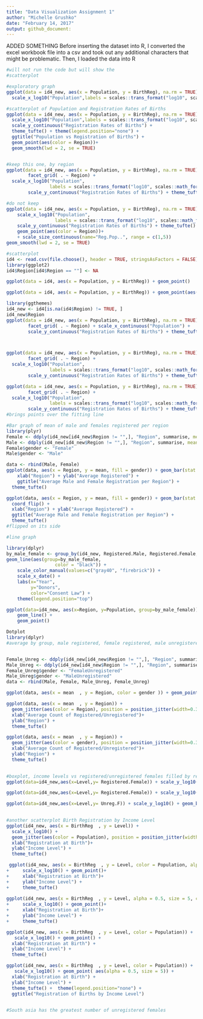 ```yaml
---
title: "Data Visualization Assignment 1"
author: "Michelle Grushko"
date: "February 14, 2017"
output: github_document:  
---
```

ADDED SOMETHING
Before inserting the dataset into R, I converted the excel workbook file into a csv and took out any additional characters that might be problematic. Then, I loaded the data into R

```r
#will not run the code but will show the
#scatterplot

#exploratory graph
ggplot(data = id4_new, aes(x = Population, y = BirthReg), na.rm = TRUE) +
  scale_x_log10("Population",labels = scales::trans_format("log10", scales::math_format(10^.x)))

#scatterplot of Population and Registration Rates of Births
ggplot(data = id4_new, aes(x = Population, y = BirthReg), na.rm = TRUE) +
  scale_x_log10("Population",labels = scales::trans_format("log10", scales::math_format(10^.x)))+
  scale_y_continuous("Registration Rates of Births") +
  theme_tufte() + theme(legend.position="none") +
  ggtitle("Population vs Registration of Births") +
  geom_point(aes(color = Region))+
  geom_smooth(lwd = 2, se = TRUE)


#keep this one, by region
ggplot(data = id4_new, aes(x = Population, y = BirthReg), na.rm = TRUE) +geom_smooth(color = "Black", lwd = 2, se = FALSE) + geom_point(aes(color = Region)) + 
        facet_grid( . ~ Region) + 
  scale_x_log10("Population",
                labels = scales::trans_format("log10", scales::math_format(10^.x)))+
        scale_y_continuous("Registration Rates of Births") + theme_tufte() + theme(legend.position="none") + ggtitle("Population vs Registration of Births") 

#do not keep
ggplot(data = id4_new, aes(x = Population, y = BirthReg), na.rm = TRUE) + 
    scale_x_log10("Population",
                  labels = scales::trans_format("log10", scales::math_format(10^.x)))+
    scale_y_continuous("Registration Rates of Births") + theme_tufte() + theme(legend.position="none") + ggtitle("Population vs Registration of Births") +
    geom_point(aes(color = Region))+
    + scale_size_continuous(name="Reg.Pop..", range = c(1,5))
geom_smooth(lwd = 2, se = TRUE)
```

```r
#scatterplot
id4 <- read.csv(file.choose(), header = TRUE, stringsAsFactors = FALSE)
library(ggplot2)
id4$Region[id4$Region == ""] <- NA

ggplot(data = id4, aes(x = Population, y = BirthReg)) + geom_point()

ggplot(data = id4, aes(x = Population, y = BirthReg)) + geom_point(aes(color = Region))

library(ggthemes)
id4_new <- id4[is.na(id4$Region) != TRUE, ]
id4_new$Region
ggplot(data = id4_new, aes(x = Population, y = BirthReg), na.rm = TRUE) + geom_point(aes(color = Region)) + 
        facet_grid( . ~ Region) + scale_x_continuous("Population") +
        scale_y_continuous("Registration Rates of Births") + theme_tufte() + theme(legend.position="none") + ggtitle("Population vs Registration of Births")



ggplot(data = id4_new, aes(x = Population, y = BirthReg), na.rm = TRUE) + geom_point(aes(color = Region)) + 
        facet_grid( . ~ Region) + 
  scale_x_log10("Population",
                labels = scales::trans_format("log10", scales::math_format(10^.x)))+
        scale_y_continuous("Registration Rates of Births") + theme_tufte() + theme(legend.position="none") + ggtitle("Population vs Registration of Births") + geom_smooth(color = "Black", lwd = 2, se = FALSE)

ggplot(data = id4_new, aes(x = Population, y = BirthReg), na.rm = TRUE) +geom_smooth(color = "Black", lwd = 2, se = FALSE) + geom_point(aes(color = Region)) + 
        facet_grid( . ~ Region) + 
  scale_x_log10("Population",
                labels = scales::trans_format("log10", scales::math_format(10^.x)))+
        scale_y_continuous("Registration Rates of Births") + theme_tufte() + theme(legend.position="none") + ggtitle("Population vs Registration of Births") 
#brings points over the fitting line
```

```r
#Bar graph of mean of male and females registered per region
library(plyr)
Female <- ddply(id4_new[id4_new$Region != "",], "Region", summarise, mean = mean(Registered.Female, na.rm = TRUE))
Male <- ddply(id4_new[id4_new$Region != "",], "Region", summarise, mean = mean(Registered.Male, na.rm = TRUE))
Female$gender <- "Female"
Male$gender <- "Male"

data <- rbind(Male, Female)
ggplot(data, aes(x = Region, y = mean, fill = gender)) + geom_bar(stat = "identity") + 
    xlab("Region") + ylab("Average Registered") +
    ggtitle("Average Male and Female Registration per Region") +
  theme_tufte()

ggplot(data, aes(x = Region, y = mean, fill = gender)) + geom_bar(stat = "identity") +
  coord_flip() +
  xlab("Region") + ylab("Average Registered") +
  ggtitle("Average Male and Female Registration per Region") +
  theme_tufte()
#flipped on its side
```

```r
#line graph

library(dplyr)
by_male_female <- group_by(id4_new, Registered.Male, Registered.Female, Unreg.F, Unreg.M)
geom_line(aes(group=by_male_female,
                  color = "black")) +
    scale_color_manual(values=c("gray40", "firebrick")) +
    scale_x_date() + 
    labs(x="Year",
         y="Donors",
         color="Consent Law") +
    theme(legend.position="top")

ggplot(data=id4_new, aes(x=Region, y=Population, group=by_male_female)) +
    geom_line() +
    geom_point()
```

```r
Dotplot
library(dplyr)
#average by group, male registered, female registered, male unregistered, female unregistered, by region 


Female_Unreg <- ddply(id4_new[id4_new$Region != "",], "Region", summarise, mean = mean(Unreg.F, na.rm = TRUE))
Male_Unreg <- ddply(id4_new[id4_new$Region != "",], "Region", summarise, mean = mean(Unreg.M, na.rm = TRUE))
Female_Unreg$gender <- "FemaleUnregistered"
Male_Unreg$gender <- "MaleUnregistered"
data <- rbind(Male, Female, Male_Unreg, Female_Unreg)

ggplot(data, aes(x = mean  , y = Region, color = gender )) + geom_point(size = 5)+ theme_tufte()

ggplot(data, aes(x = mean  , y = Region)) +
  geom_jitter(aes(color = Region), position = position_jitter(width=0.30)) +
  xlab("Average Count of Registered/Unregistered")+
  ylab("Region") +
  theme_tufte() 

ggplot(data, aes(x = mean  , y = Region)) +
  geom_jitter(aes(color = gender), position = position_jitter(width=0.30)) +
  xlab("Average Count of Registered/Unregistered")+
  ylab("Region") +
  theme_tufte() 
 
```

```r
#boxplot, income levels vs registered/unregistered females filled by region
ggplot(data=id4_new,aes(x=Level,y= Registered.Female)) + scale_y_log10() + geom_boxplot()

ggplot(data=id4_new,aes(x=Level,y= Registered.Female)) + scale_y_log10() + geom_boxplot(aes(fill=Region)) + theme_tufte()

ggplot(data=id4_new,aes(x=Level,y= Unreg.F)) + scale_y_log10() + geom_boxplot(aes(fill=Region)) + theme_tufte()
                                                                              
```


```r
#another scatterplot Birth Registration by Income Level
ggplot(id4_new, aes(x = BirthReg  , y = Level)) +
  scale_x_log10() +
  geom_jitter(aes(color = Population), position = position_jitter(width=0.30)) +
  xlab("Registration at Birth")+
  ylab("Income Level") +
  theme_tufte() 

 ggplot(id4_new, aes(x = BirthReg  , y = Level, color = Population, alpha = 0.5, size = 5)) +
+     scale_x_log10() + geom_point()+
+     xlab("Registration at Birth")+
+     ylab("Income Level") +
+     theme_tufte() 
 
ggplot(id4_new, aes(x = BirthReg  , y = Level, alpha = 0.5, size = 5, color = Population)) +
+     scale_x_log10() + geom_point()+
+     xlab("Registration at Birth")+
+     ylab("Income Level") +
+     theme_tufte() 

ggplot(id4_new, aes(x = BirthReg  , y = Level, color = Population)) +
   scale_x_log10() + geom_point() +
  xlab("Registration at Birth") +
  ylab("Income Level") +
  theme_tufte()

ggplot(id4_new, aes(x = BirthReg  , y = Level, color = Population)) +
   scale_x_log10() + geom_point( aes(alpha = 0.5, size = 5)) +
  xlab("Registration at Birth") +
  ylab("Income Level") +
  theme_tufte() +  theme(legend.position="none") +
  ggtitle("Registration of Births by Income Level")
  

#South asia has the greatest number of unregistered females 
```

```r

```

